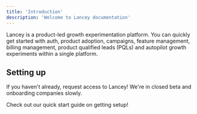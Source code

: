 ```yaml
---
title: 'Introduction'
description: 'Welcome to Lancey documentation'
---
```


Lancey is a product-led growth experimentation platform. You can quickly get started with auth, product adoption, campaigns, feature management, billing management, product qualified leads (PQLs) and autopilot growth experiments within a single platform.

## Setting up

<CardGroup cols={2}>
<Card
title="Get access"
icon="pen-to-square"
href="https://lancey.ai"> 
If you haven't already, request access to Lancey! We're in closed beta and onboarding companies slowly.
</Card>

<Card
title="Getting started"
icon="person-running-fast"
href="https://lancey.ai"> 
Check out our quick start guide on getting setup!
</Card>
</CardGroup>

